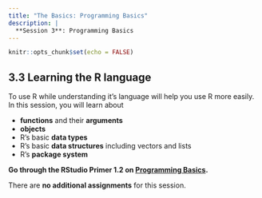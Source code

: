 ```yaml
---
title: "The Basics: Programming Basics"
description: |
  **Session 3**: Programming Basics
---
```


```r
knitr::opts_chunk$set(echo = FALSE)
```

## 3.3 Learning the R language

To use R while understanding it's language will help you use R more easily. In this session, you will learn about

  - **functions** and their **arguments**
  - **objects**
  - R’s basic **data types**
  - R’s basic **data structures** including vectors and lists
  - R’s **package system**

**Go through the RStudio Primer 1.2 on [Programming Basics](https://rstudio.cloud/learn/primers/1.2).** 

There are **no additional assignments** for this session. 


